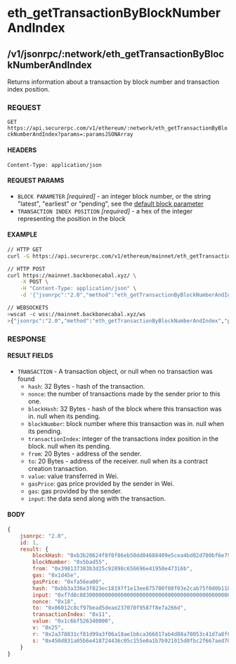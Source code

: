 # eth_getTransactionByBlockNumberAndIndex

## /v1/jsonrpc/:network/eth_getTransactionByBlockNumberAndIndex

Returns information about a transaction by block number and transaction index position.

### REQUEST

`GET https://api.securerpc.com/v1/ethereum/:network/eth_getTransactionByBlockNumberAndIndex?params=:paramsJSONArray`

#### HEADERS

`Content-Type: application/json`

#### REQUEST PARAMS

- `BLOCK PARAMETER` _[required]_ - an integer block number, or the string "latest", "earliest" or "pending", see the
  [default block parameter](https://github.com/ethereum/wiki/wiki/JSON-RPC#the-default-block-parameter)
- `TRANSACTION INDEX POSITION` _[required]_ - a hex of the integer representing the position in the block

#### EXAMPLE

```bash
// HTTP GET
curl -G https://api.securerpc.com/v1/ethereum/mainnet/eth_getTransactionByBlockNumberAndIndex --data-urlencode 'params=["0x5BAD55","0x0"]'

// HTTP POST
curl https://mainnet.backbonecabal.xyz/ \
    -X POST \
    -H "Content-Type: application/json" \
    -d '{"jsonrpc":"2.0","method":"eth_getTransactionByBlockNumberAndIndex","params": ["0x5BAD55","0x0"],"id":1}'

// WEBSOCKETS
>wscat -c wss://mainnet.backbonecabal.xyz/ws
>{"jsonrpc":"2.0","method":"eth_getTransactionByBlockNumberAndIndex","params": ["0x5BAD55","0x0"],"id":1}
```

### RESPONSE

#### RESULT FIELDS

- `TRANSACTION` - A transaction object, or null when no transaction was found
  - `hash`: 32 Bytes - hash of the transaction.
  - `nonce`: the number of transactions made by the sender prior to this one.
  - `blockHash`: 32 Bytes - hash of the block where this transaction was in. null when its pending.
  - `blockNumber`: block number where this transaction was in. null when its pending.
  - `transactionIndex`: integer of the transactions index position in the block. null when its pending.
  - `from`: 20 Bytes - address of the sender.
  - `to`: 20 Bytes - address of the receiver. null when its a contract creation transaction.
  - `value`: value transferred in Wei.
  - `gasPrice`: gas price provided by the sender in Wei.
  - `gas`: gas provided by the sender.
  - `input`: the data send along with the transaction.

#### BODY

```js
{
    jsonrpc: "2.0",
    id: 1,
    result: {
        blockHash: "0xb3b20624f8f0f86eb50dd04688409e5cea4bd02d700bf6e79e9384d47d6a5a35",
        blockNumber: "0x5bad55",
        from: "0x398137383b3d25c92898c656696e41950e47316b",
        gas: "0x1d45e",
        gasPrice: "0xfa56ea00",
        hash: "0xbb3a336e3f823ec18197f1e13ee875700f08f03e2cab75f0d0b118dabb44cba0",
        input: "0xf7d8c88300000000000000000000000000000000000000000000000000000000000cee6100000000000000000000000000000000000000000000000000000000000ac3e1",
        nonce: "0x18",
        to: "0x06012c8cf97bead5deae237070f9587f8e7a266d",
        transactionIndex: "0x11",
        value: "0x1c6bf526340000",
        v: "0x25",
        r: "0x2a378831cf81d99a3f06a18ae1b6ca366817ab4d88a70053c41d7a8f0368e031",
        s: "0x450d831a05b6e418724436c05c155e0a1b7b921015d0fbc2f667aed709ac4fb5"
    }
}
```

